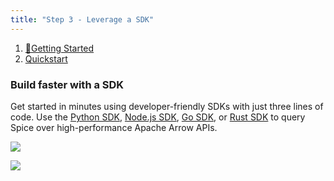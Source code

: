 ```yaml
---
title: "Step 3 - Leverage a SDK"
---
```


1. [🌟Getting Started](/getting-started)
2. [Quickstart](/getting-started/get-started)

### Build faster with a SDK

Get started in minutes using developer-friendly SDKs with just three lines of code. Use the [Python SDK](/sdks/python-sdk), [Node.js SDK](/sdks/node.js-sdk), [Go SDK](/sdks/go), or [Rust SDK](/sdks/rust-sdk) to query Spice over high-performance Apache Arrow APIs.

<Frame caption="Use developer-friendly SDKs and get rich data in familiar tools like NumPy, Pandas, and PyTorch">
  <img src="/images/getting-started/get-started/~gitbook/image" />
</Frame>

![](/images/getting-started/get-started/files%2Fv0%2Fb%2Fgitbook-x-prod.appspot.com%2Fo%2Fspaces%252F-Mc71sWdWMqp1e_rsTZE-129938315%252Fuploads%252FElFiBPoB43RKHDDZYt98%252FScreenshot%25202023-07-26%2520at%252012.08.07%2520AM.png)
